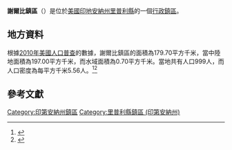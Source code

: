 {{noteTA
|G1=USState
|G2=地名
|G3=Unit
}}
{{Infobox settlement
|official_name            = 謝爾比鎮區
|native_name = Shelby Township
|settlement_type          = [[行政鎮區|行政鎮區]]
|image_skyline            = 
|imagesize                = 
|image_map                = Map highlighting Shelby Township, Ripley County, Indiana.svg
|mapsize                  = 250px
|pushpin_map  =USA Indiana
|pushpin_label = 謝爾比鎮區
|pushpin_label_position   = top
|pushpin_map_caption      = 謝爾比鎮區在印地安納州的位置
|subdivision_type         = [[世界政區索引|國家]]
|subdivision_type1        = [[美国州份|州份]]
|subdivision_type2        = [[印地安納州行政区划|縣]]
|subdivision_name         = [[美国|美国]]
|subdivision_name1        = [[印地安納州|印地安納州]]
|subdivision_name2        = [[里普利縣_(印地安納州)|里普利縣]]
|elevation_ft             = 912
|elevation_m              = 278
|timezone                 = [[北美东部時區|北美东部時區]]
|area_total_km2           = 179.70
|area_land_km2            = 197.00
|area_water_km2           = 0.70
|area_total_sq_mi         = 
|area_land_sq_mi          = 
|area_water_sq_mi         = 
|population_as_of         = [[2010年美國人口普查|2010]]
|population_footnotes     = 
|population_total         = 999
|population_density_km2   = auto
|population_density_sq_mi = auto
|utc_offset               = -5
|coordinates              = {{coord|39|58|19|N|85|22|34|W|type:city_region:US-AL_source:GNS-enwiki|display=inline,title}}
| coor_pinpoint           = 
| coordinates_footnotes   = 
|timezone_DST             = EDT
|utc_offset_DST           = -4
|postal_code_type         = [[美國郵區編號|郵區編號]]
|postal_code              = 
|area_code                = {{link-en|电话区号812|Area code 812|812}}
|blank_name = [[地名信息系统|GNIS ID]]
|blank_info = 453845
}}
'''謝爾比鎮區'''（{{lang-en|Shelby Township}}）是位於[[美國|美國]][[印地安納州|印地安納州]][[里普利縣_(印地安納州)|里普利縣]]的一個[[行政鎮區|行政鎮區]]。

== 地方資料 ==
根據[[2010年美國人口普查|2010年美國人口普查]]的數據，謝爾比鎮區的面積為179.70平方千米，當中陸地面積為197.00平方千米，而水域面積為0.70平方千米。當地共有人口999人，而人口密度為每平方千米5.56人。<ref name="GR8">{{cite web|url=http://factfinder2.census.gov|publisher=[[美国人口调查局|美国人口调查局]]|accessdate=2011-05-14|title=American FactFinder|archive-date=2013-09-11|archive-url=https://web.archive.org/web/20130911234518/http://factfinder2.census.gov/|dead-url=no}}</ref><ref>{{cite web|url=https://www.citypopulation.de/en/usa/indiana/admin/|title=USA: Indiana (Counties and Townships) - City Population}}</ref>

== 參考文獻 ==
{{reflist}}

{{里普利縣 (印地安納州)}}

{{DEFAULTSORT:Shelby Township}}
[[Category:印第安納州鎮區|Category:印第安納州鎮區]]
[[Category:里普利縣鎮區_(印第安納州)|Category:里普利縣鎮區 (印第安納州)]]
{{Indiana-geo-stub}}